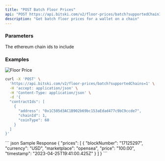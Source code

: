 ```yaml
---
title: "POST Batch Floor Prices"
api: "POST https://api.bitski.com/v2/floor-prices/batch?supportedChainIds={chainIds}"
description: "Get batch floor prices for a wallet on a chain"
---
```


### Parameters

<ParamField query="supportedChainIds" type="array of string" placeholder="[1]" required>
  The ethereum chain ids to include
</ParamField>

### Examples

![Floor Price](/assets/images/batch-floor-prices.jpeg)

<RequestExample>

```bash Request
curl -X 'POST' \
  'https://api.bitski.com/v2/floor-prices/batch?supportedChains=1' \
  -H 'accept: application/json' \
  -H 'Content-Type: application/json' \
  -d '{
  "contractIds": [
    {
      "address": "0x1C505d3AC1B902b69bc153aEdad477c9bC9ccde7",
      "chainId": 1,
      "coinType": 60
    }
  ]
}'
```

</RequestExample>

<ResponseExample>
``` json Sample Response
{
  "prices": [
    {
      "blockNumber": "17125297",
      "currency": "USD",
      "marketplace": "opensea",
      "price": "100.00",
      "timestamp": "2023-04-25T19:41:00.425Z"
    }
  ]
}
```
</ResponseExample>
